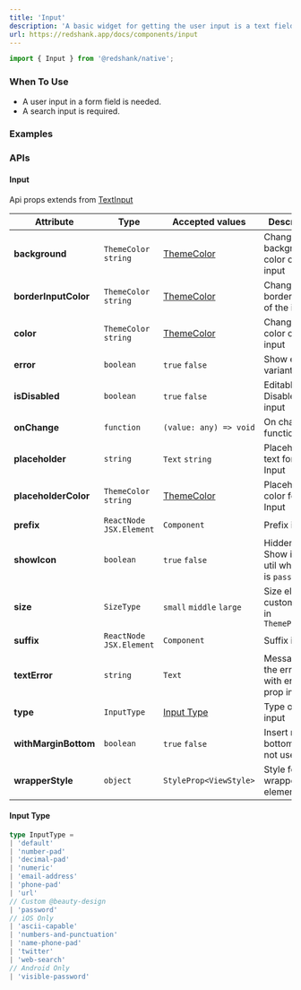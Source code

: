 ```yaml
---
title: 'Input'
description: 'A basic widget for getting the user input is a text field. Keyboard and mouse can be used for providing or changing data.'
url: https://redshank.app/docs/components/input
---
```


```jsx
import { Input } from '@redshank/native';
```

### When To Use
* A user input in a form field is needed.
* A search input is required.

<Spacer y={2} />

### Examples

<Playground
  id="default"
  title="Default"
  description="Default input element."
  code={input.defaultCode}
/>

<Spacer y={2} />

<Playground
  id="sizes"
  title="Sizes"
  description="Sizes input element."
  code={input.sizes}
/>

<Spacer y={2} />

<Playground
  id="prefix-and-suffix"
  title="Prefix and Suffix"
  description="Prefix and Suffix element."
  code={input.prefixSuffix}
/>

<Spacer y={2} />

<Playground
  id="errors"
  title="Errors"
  description="With errors element."
  code={input.errors}
/>

<Spacer y={2} />

<Playground
  id="number"
  title="Number"
  description="Only number element."
  code={input.number}
/>

<Spacer y={2} />

<Playground
  id="textarea"
  title="Text Area"
  description="Textarea element."
  code={input.textArea}
/>

<Spacer y={2} />

### APIs

<Spacer y={2} />

#### Input
Api props extends from [TextInput](https://reactnative.dev/docs/textinput)

| Attribute            | Type                      | Accepted values                   | Description                                         | Default                                 |
|----------------------|---------------------------|-----------------------------------|-----------------------------------------------------|-----------------------------------------|
| **background**       | `ThemeColor` `string`     | [ThemeColor](/docs/default-theme) | Change background color of the input                | `inputColor`                            |
| **borderInputColor** | `ThemeColor` `string`     | [ThemeColor](/docs/default-theme) | Change border color of the input                    | `border`                                |
| **color**            | `ThemeColor` `string`     | [ThemeColor](/docs/default-theme) | Change text color of the input                      | `accents2`                              |
| **error**            | `boolean`                 | `true` `false`                    | Show error variant                                  | -                                       |
| **isDisabled**       | `boolean`                 | `true` `false`                    | Editable or Disabled input                          | -                                       |
| **onChange**         | `function`                | `(value: any) => void`            | On change function                                  | -                                       |
| **placeholder**      | `string`                  | `Text` `string`                   | Placeholder text for the Input                      | -                                       |
| **placeholderColor** | `ThemeColor` `string`     | [ThemeColor](/docs/default-theme) | Placeholder color for the Input                     | `border`                                |
| **prefix**           | `ReactNode` `JSX.Element` | `Component`                       | Prefix icon                                         | -                                       |
| **showIcon**         | `boolean`                 | `true` `false`                    | Hidden or Show icon, util when type is `password`   | `false` and `true` when type="password" |
| **size**             | `SizeType`                | `small` `middle` `large`          | Size element customizable in `ThemeProvider`        | `middle`                                |
| **suffix**           | `ReactNode` `JSX.Element` | `Component`                       | Suffix icon                                         | -                                       |
| **textError**        | `string`                  | `Text`                            | Message of the error, set with error prop in `true` | -                                       |
| **type**             | `InputType`               | [Input Type](#input-type)         | Type of the input                                   | `default`                               |
| **withMarginBottom** | `boolean`                 | `true` `false`                    | Insert margin bottom if your not use Form           | `false`                                 |
| **wrapperStyle**     | `object`                  | `StyleProp<ViewStyle>`            | Style for the wrapper element                       | -                                       |

<Spacer y={2} />

#### Input Type
```ts
type InputType =
| 'default'
| 'number-pad'
| 'decimal-pad'
| 'numeric'
| 'email-address'
| 'phone-pad'
| 'url'
// Custom @beauty-design
| 'password'
// iOS Only
| 'ascii-capable'
| 'numbers-and-punctuation'
| 'name-phone-pad'
| 'twitter'
| 'web-search'
// Android Only
| 'visible-password'
```
